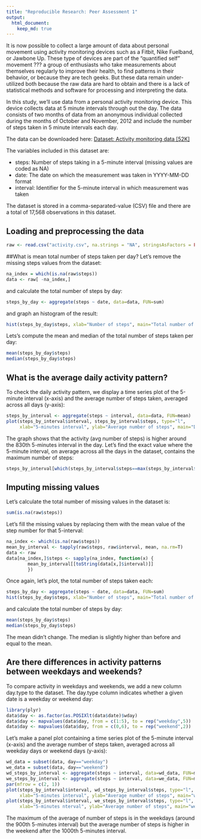 ```yaml
---
title: "Reproducible Research: Peer Assessment 1"
output:
  html_document:
    keep_md: true
---
```


It is now possible to collect a large amount of data about personal movement using activity monitoring devices such as a Fitbit, Nike Fuelband, or Jawbone Up. These type of devices are part of the "quantified self" movement ??? a group of enthusiasts who take measurements about themselves regularly to improve their health, to find patterns in their behavior, or because they are tech geeks. But these data remain under-utilized both because the raw data are hard to obtain and there is a lack of statistical methods and software for processing and interpreting the data.

In this study, we'll use data from a personal activity monitoring device. This device collects data at 5 minute intervals through out the day. The data consists of two months of data from an anonymous individual collected during the months of October and November, 2012 and include the number of steps taken in 5 minute intervals each day.

The data can be downloaded here: [Dataset: Activity monitoring data [52K]](https://d396qusza40orc.cloudfront.net/repdata%2Fdata%2Factivity.zip)

The variables included in this dataset are:

* steps: Number of steps taking in a 5-minute interval (missing values are coded as NA)
* date: The date on which the measurement was taken in YYYY-MM-DD format
* interval: Identifier for the 5-minute interval in which measurement was taken

The dataset is stored in a comma-separated-value (CSV) file and there are a total of 17,568 observations in this dataset.

## Loading and preprocessing the data
```r
raw <- read.csv("activity.csv", na.strings = "NA", stringsAsFactors = FALSE)
```

##What is mean total number of steps taken per day?
Let's remove the missing steps values from the dataset:
```r
na_index = which(is.na(raw$steps))
data <- raw[ -na_index,]
```

and calculate the total number of steps by day:
```r
steps_by_day <- aggregate(steps ~ date, data=data, FUN=sum)
```

and graph an histogram of the result:
```r
hist(steps_by_day$steps, xlab="Number of steps", main="Total number of steps by day")

```

Lets's compute the mean and median of the total number of steps taken per day:
```r
mean(steps_by_day$steps)
median(steps_by_day$steps)
```

## What is the average daily activity pattern?

To check the daily activity pattern, we display a time series plot of the 5-minute interval (x-axis) and the average number of steps taken, averaged across all days (y-axis):
```r
steps_by_interval <- aggregate(steps ~ interval, data=data, FUN=mean)
plot(steps_by_interval$interval, steps_by_interval$steps, type="l",
     xlab="5-minutes interval", ylab="Average number of steps", main="Daily Activity")
```

The graph shows that the activity (avg number of steps) is higher around the 830th 5-minutes interval in the day.
Let's find the exact value where the 5-minute interval, on average across all the days in the dataset, contains the maximum number of steps:
```r
steps_by_interval[which(steps_by_interval$steps==max(steps_by_interval$steps)),]$interval

```

## Imputing missing values

Let's calculate the total number of missing values in the dataset is:
```r
sum(is.na(raw$steps))
```

Let's fill the missing values by replacing them with the mean value of the step number for that 5-interval:
```r
na_index <- which(is.na(raw$steps))
mean_by_interval <- tapply(raw$steps, raw$interval, mean, na.rm=T)
data <- raw
data[na_index,]$steps <- sapply(na_index, function(x) {
        mean_by_interval[[toString(data[x,]$interval)]]
        })
```

Once again, let's plot, the total number of steps taken each:
```r
steps_by_day <- aggregate(steps ~ date, data=data, FUN=sum)
hist(steps_by_day$steps, xlab="Number of steps", main="Total number of steps by day")

```

and calculate the total number of steps by day:
```r
mean(steps_by_day$steps)
median(steps_by_day$steps)
```

The mean didn't change. The median is slightly higher than before and equal to the mean.

## Are there differences in activity patterns between weekdays and weekends?

To compare activity in weekdays and weekends, we add a new column day.type to the dataset.
The day.type column indicates whether a given date is a weekday or weekend day:

```r
library(plyr)
data$day <- as.factor(as.POSIXlt(data$date)$wday)
data$day <- mapvalues(data$day, from = c(1:5), to = rep("weekday",5))
data$day <- mapvalues(data$day, from = c(0,6), to = rep("weekend",2))

```

Let's make a panel plot containing a time series plot of the 5-minute interval (x-axis) and the average number of steps taken, averaged across all weekday days or weekend days (y-axis):
```r
wd_data = subset(data, day=="weekday")
we_data = subset(data, day=="weekend")
wd_steps_by_interval <- aggregate(steps ~ interval, data=wd_data, FUN=mean)
we_steps_by_interval <- aggregate(steps ~ interval, data=we_data, FUN=mean)
par(mfrow = c(2, 1))
plot(steps_by_interval$interval, wd_steps_by_interval$steps, type="l", 
     xlab="5-minutes interval", ylab="Average number of steps", main="weekdays")
plot(steps_by_interval$interval, we_steps_by_interval$steps, type="l",
     xlab="5-minutes nterval", ylab="Average number of steps", main="weekend")
```

The maximum of the average of number of steps is in the weekdays (around the 900th 5-minutes interval) but the average number of steps is higher in the weekend after the 1000th 5-minutes interval.
